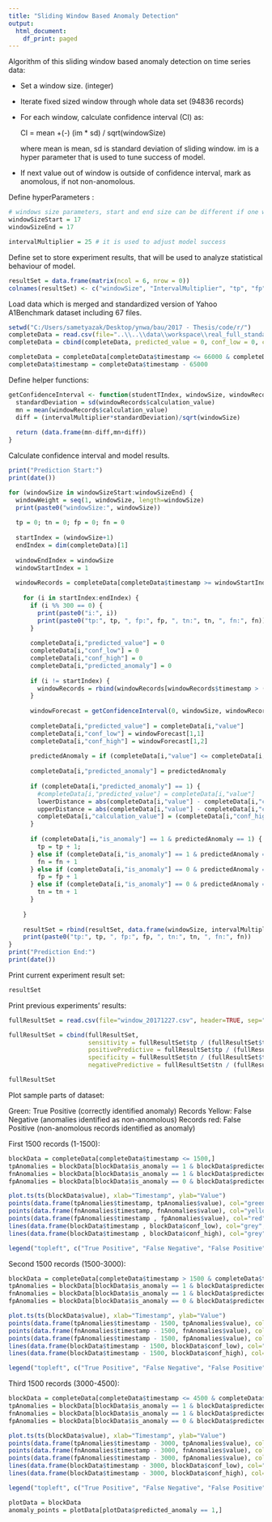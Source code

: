```yaml
---
title: "Sliding Window Based Anomaly Detection"
output:
  html_document:
    df_print: paged
---
```


Algorithm of this sliding window based anomaly detection on time series data:

- Set a window size. (integer)
- Iterate fixed sized window through whole data set (94836 records)
- For each window, calculate confidence interval (CI) as:
  
    CI = mean +(-) (im * sd) / sqrt(windowSize)
    
    where mean is mean, sd is standard deviation of sliding window. im is a hyper parameter that is used to tune success of model.
  
- If next value out of window is outside of confidence interval, mark as anomolous, if not non-anomolous. 

Define hyperParameters :

```r

# windows size parameters, start and end size can be different if one wants to repeat experiment with different sizes 
windowSizeStart = 17
windowSizeEnd = 17

intervalMultiplier = 25 # it is used to adjust model success

```

Define set to store experiment results, that will be used to analyze statistical behaviour of model.

```r

resultSet = data.frame(matrix(ncol = 6, nrow = 0))
colnames(resultSet) <- c("windowSize", "IntervalMultiplier", "tp", "fp", "tn", "fn")

```


Load data which is merged and standardized version of Yahoo A1Benchmark dataset including 67 files.  

```r
setwd("C:/Users/sametyazak/Desktop/ynwa/bau/2017 - Thesis/code/r/")
completeData = read.csv(file="..\\..\\data\\workspace\\real_full_standard.csv", header=TRUE, sep=",")
completeData = cbind(completeData, predicted_value = 0, conf_low = 0, conf_high = 0, predicted_anomaly = 0, calculation_value = completeData$value)

completeData = completeData[completeData$timestamp <= 66000 & completeData$timestamp > 65000,]
completeData$timestamp = completeData$timestamp - 65000

```


Define helper functions:

```r

getConfidenceInterval <- function(studentTIndex, windowSize, windowRecords) {
  standardDeviation = sd(windowRecords$calculation_value)
  mn = mean(windowRecords$calculation_value)
  diff = (intervalMultiplier*standardDeviation)/sqrt(windowSize)
  
  return (data.frame(mn-diff,mn+diff))
}

```



Calculate confidence interval and model results.

```r

print("Prediction Start:")
print(date())

for (windowSize in windowSizeStart:windowSizeEnd) {
  windowWeight = seq(1, windowSize, length=windowSize)
  print(paste0("windowSize:", windowSize))
  
  tp = 0; tn = 0; fp = 0; fn = 0
    
  startIndex = (windowSize+1)
  endIndex = dim(completeData)[1]
    
  windowEndIndex = windowSize
  windowStartIndex = 1
      
  windowRecords = completeData[completeData$timestamp >= windowStartIndex & completeData$timestamp <= windowEndIndex,];
    
    for (i in startIndex:endIndex) {
      if (i %% 300 == 0) {
        print(paste0("i:", i)) 
        print(paste0("tp:", tp, ", fp:", fp, ", tn:", tn, ", fn:", fn))
      }
      
      completeData[i,"predicted_value"] = 0
      completeData[i,"conf_low"] = 0
      completeData[i,"conf_high"] = 0
      completeData[i,"predicted_anomaly"] = 0
      
      if (i != startIndex) {
        windowRecords = rbind(windowRecords[windowRecords$timestamp > (i-windowSize-1),], completeData[i-1,])
      }
      
      windowForecast = getConfidenceInterval(0, windowSize, windowRecords);
      
      completeData[i,"predicted_value"] = completeData[i,"value"]
      completeData[i,"conf_low"] = windowForecast[1,1]
      completeData[i,"conf_high"] = windowForecast[1,2]
      
      predictedAnomaly = if (completeData[i,"value"] <= completeData[i,"conf_high"] & completeData[i,"value"] >= completeData[i,"conf_low"]) 0 else 1
      
      completeData[i,"predicted_anomaly"] = predictedAnomaly
      
      if (completeData[i,"predicted_anomaly"] == 1) {
        #completeData[i,"predicted_value"] = completeData[i,"value"]
        lowerDistance = abs(completeData[i,"value"] - completeData[i,"conf_low"])
        upperDistance = abs(completeData[i,"value"] - completeData[i,"conf_high"])
        completeData[i,"calculation_value"] = (completeData[i,"conf_high"] + completeData[i,"conf_low"])/2
      }
      
      if (completeData[i,"is_anomaly"] == 1 & predictedAnomaly == 1) {
        tp = tp + 1;
      } else if (completeData[i,"is_anomaly"] == 1 & predictedAnomaly == 0) {
        fn = fn + 1
      } else if (completeData[i,"is_anomaly"] == 0 & predictedAnomaly == 1) {
        fp = fp + 1
      } else if (completeData[i,"is_anomaly"] == 0 & predictedAnomaly == 0) {
        tn = tn + 1
      }
      
    }
    
    resultSet = rbind(resultSet, data.frame(windowSize, intervalMultiplier, tp, fp, tn, fn))
    print(paste0("tp:", tp, ", fp:", fp, ", tn:", tn, ", fn:", fn)) 
}
print("Prediction End:")
print(date())

```


Print current experiment result set:

```r
resultSet

```

Print previous experiments' results:

```r
fullResultSet = read.csv(file="window_20171227.csv", header=TRUE, sep=",")

fullResultSet = cbind(fullResultSet, 
                      sensitivity = fullResultSet$tp / (fullResultSet$tp + fullResultSet$fn), 
                      positivePredictive = fullResultSet$tp / (fullResultSet$tp + fullResultSet$fp), 
                      specificity = fullResultSet$tn / (fullResultSet$tn + fullResultSet$fp), 
                      negativePredictive = fullResultSet$tn / (fullResultSet$tn + fullResultSet$fn))

fullResultSet
```


Plot sample parts of dataset:

Green: True Positive (correctly identified anomaly) Records
Yellow: False Negative (anomalies identified as non-anomolous) Records
red: False Positive (non-anomolous records identified as anomaly)

First 1500 records (1-1500):

```r

blockData = completeData[completeData$timestamp <= 1500,]
tpAnomalies = blockData[blockData$is_anomaly == 1 & blockData$predicted_anomaly == 1,]
fnAnomalies = blockData[blockData$is_anomaly == 1 & blockData$predicted_anomaly == 0,]
fpAnomalies = blockData[blockData$is_anomaly == 0 & blockData$predicted_anomaly == 1,]

plot.ts(ts(blockData$value), xlab="Timestamp", ylab="Value")
points(data.frame(tpAnomalies$timestamp, tpAnomalies$value), col="green", pch=17)
points(data.frame(fnAnomalies$timestamp, fnAnomalies$value), col="yellow", pch=17)
points(data.frame(fpAnomalies$timestamp , fpAnomalies$value), col="red", pch=17)
lines(data.frame(blockData$timestamp , blockData$conf_low), col="grey", pch=17)
lines(data.frame(blockData$timestamp , blockData$conf_high), col="grey", pch=17)

legend("topleft", c("True Positive", "False Negative", "False Positive", "Confidence Interval", "Standardized Data"), col = c("green", "yellow", "red", "grey", "black"), text.col = "black", bg = "gray90", cex = 0.7, lty = c(1,1,1,1,1), pch=c(17,17,17,20,20))

```


Second 1500 records (1500-3000):

```r
blockData = completeData[completeData$timestamp > 1500 & completeData$timestamp <= 3000,]
tpAnomalies = blockData[blockData$is_anomaly == 1 & blockData$predicted_anomaly == 1,]
fnAnomalies = blockData[blockData$is_anomaly == 1 & blockData$predicted_anomaly == 0,]
fpAnomalies = blockData[blockData$is_anomaly == 0 & blockData$predicted_anomaly == 1,]

plot.ts(ts(blockData$value), xlab="Timestamp", ylab="Value")
points(data.frame(tpAnomalies$timestamp - 1500, tpAnomalies$value), col="green", pch=17)
points(data.frame(fnAnomalies$timestamp - 1500, fnAnomalies$value), col="yellow", pch=17)
points(data.frame(fpAnomalies$timestamp - 1500, fpAnomalies$value), col="red", pch=17)
lines(data.frame(blockData$timestamp - 1500, blockData$conf_low), col="grey", pch=17)
lines(data.frame(blockData$timestamp - 1500, blockData$conf_high), col="grey", pch=17)

legend("topleft", c("True Positive", "False Negative", "False Positive", "Confidence Interval", "Standardized Data"), col = c("green", "yellow", "red", "grey", "black"), text.col = "black", bg = "gray90", cex = 0.7, lty = c(1,1,1,1,1), pch=c(17,17,17,20,20))

```


Third 1500 records (3000-4500):

```r

blockData = completeData[completeData$timestamp <= 4500 & completeData$timestamp > 3000,]
tpAnomalies = blockData[blockData$is_anomaly == 1 & blockData$predicted_anomaly == 1,]
fnAnomalies = blockData[blockData$is_anomaly == 1 & blockData$predicted_anomaly == 0,]
fpAnomalies = blockData[blockData$is_anomaly == 0 & blockData$predicted_anomaly == 1,]

plot.ts(ts(blockData$value), xlab="Timestamp", ylab="Value")
points(data.frame(tpAnomalies$timestamp - 3000, tpAnomalies$value), col="green", pch=17)
points(data.frame(fnAnomalies$timestamp - 3000, fnAnomalies$value), col="yellow", pch=17)
points(data.frame(fpAnomalies$timestamp - 3000, fpAnomalies$value), col="red", pch=17)
lines(data.frame(blockData$timestamp - 3000, blockData$conf_low), col="grey", pch=17)
lines(data.frame(blockData$timestamp - 3000, blockData$conf_high), col="grey")

legend("topleft", c("True Positive", "False Negative", "False Positive", "Confidence Interval", "Standardized Data"), col = c("green", "yellow", "red", "grey", "black"), text.col = "black", bg = "gray90", cex = 0.7, lty = c(1,1,1,1,1), pch=c(17,17,17,20,20))

plotData = blockData
anomaly_points = plotData[plotData$predicted_anomaly == 1,]

```


